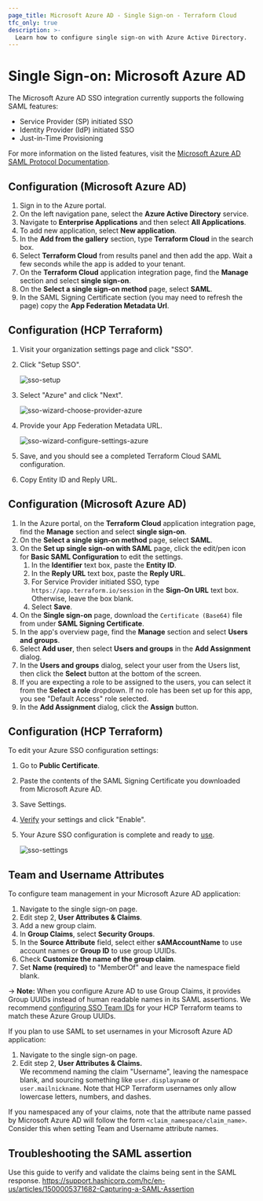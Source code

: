 ```yaml
---
page_title: Microsoft Azure AD - Single Sign-on - Terraform Cloud
tfc_only: true
description: >-
  Learn how to configure single sign-on with Azure Active Directory.
---
```


# Single Sign-on: Microsoft Azure AD

The Microsoft Azure AD SSO integration currently supports the following SAML features:

- Service Provider (SP) initiated SSO
- Identity Provider (IdP) initiated SSO
- Just-in-Time Provisioning

For more information on the listed features, visit the [Microsoft Azure AD SAML Protocol Documentation](https://docs.microsoft.com/en-us/azure/active-directory/develop/single-sign-on-saml-protocol).

## Configuration (Microsoft Azure AD)

1. Sign in to the Azure portal.
1. On the left navigation pane, select the **Azure Active Directory** service.
1. Navigate to **Enterprise Applications** and then select **All Applications**.
1. To add new application, select **New application**.
1. In the **Add from the gallery** section, type **Terraform Cloud** in the search box.
1. Select **Terraform Cloud** from results panel and then add the app. Wait a few seconds while the app is added to your tenant.
1. On the **Terraform Cloud** application integration page, find the **Manage** section and select **single sign-on**.
1. On the **Select a single sign-on method** page, select **SAML**.
1. In the SAML Signing Certificate section (you may need to refresh the page) copy the **App Federation Metadata Url**.

## Configuration (HCP Terraform)

1. Visit your organization settings page and click "SSO".

1. Click "Setup SSO".

   ![sso-setup](/img/docs/setup.png)

1. Select "Azure" and click "Next".

   ![sso-wizard-choose-provider-azure](/img/docs/wizard-choose-provider-azure.png)

1. Provide your App Federation Metadata URL.

   ![sso-wizard-configure-settings-azure](/img/docs/wizard-configure-settings-azure.png)

1. Save, and you should see a completed Terraform Cloud SAML configuration.

1. Copy Entity ID and Reply URL.

## Configuration (Microsoft Azure AD)

1. In the Azure portal, on the **Terraform Cloud** application integration page, find the **Manage** section and select **single sign-on**.
1. On the **Select a single sign-on method** page, select **SAML**.
1. On the **Set up single sign-on with SAML** page, click the edit/pen icon for **Basic SAML Configuration** to edit the settings.
   1. In the **Identifier** text box, paste the **Entity ID**.
   1. In the **Reply URL** text box, paste the **Reply URL**.
   1. For Service Provider initiated SSO, type `https://app.terraform.io/session` in the **Sign-On URL** text box. Otherwise, leave the box blank.
   1. Select **Save**.
1. On the **Single sign-on** page, download the `Certificate (Base64)` file from under **SAML Signing Certificate**.
1. In the app's overview page, find the **Manage** section and select **Users and groups**.
1. Select **Add user**, then select **Users and groups** in the **Add Assignment** dialog.
1. In the **Users and groups** dialog, select your user from the Users list, then click the **Select** button at the bottom of the screen.
1. If you are expecting a role to be assigned to the users, you can select it from the **Select a role** dropdown. If no role has been set up for this app, you see "Default Access" role selected.
1. In the **Add Assignment** dialog, click the **Assign** button.

## Configuration (HCP Terraform)
To edit your Azure SSO configuration settings:

   1. Go to **Public Certificate**.
   1. Paste the contents of the SAML Signing Certificate you downloaded from Microsoft Azure AD.
   1. Save Settings.
1. [Verify](/terraform/cloud-docs/users-teams-organizations/single-sign-on/testing) your settings and click "Enable".

1. Your Azure SSO configuration is complete and ready to [use](/terraform/cloud-docs/users-teams-organizations/single-sign-on#signing-in-with-sso).

   ![sso-settings](/img/docs/settings-azure.png)

## Team and Username Attributes

To configure team management in your Microsoft Azure AD application:

1. Navigate to the single sign-on page.
1. Edit step 2, **User Attributes & Claims**. 
1. Add a new group claim.
1. In **Group Claims**, select **Security Groups**.  
1. In the **Source Attribute** field, select either **sAMAccountName** to use account names or **Group ID** to use group UUIDs. 
1. Check **Customize the name of the group claim**. 
1. Set **Name (required)** to "MemberOf" and leave the namespace field blank.

-> **Note:** When you configure Azure AD to use Group Claims, it provides Group UUIDs instead of human readable names in its SAML assertions. We recommend [configuring SSO Team IDs](/cloud-docs/users-teams-organizations/single-sign-on#team-names-and-sso-team-ids) for your HCP Terraform teams to match these Azure Group UUIDs.

If you plan to use SAML to set usernames in your Microsoft Azure AD application:

1. Navigate to the single sign-on page.
1. Edit step 2, **User Attributes & Claims.**  
   We recommend naming the claim "Username", leaving the namespace blank, and sourcing something like `user.displayname` or `user.mailnickname`.  Note that HCP Terraform usernames only allow lowercase letters, numbers, and dashes.

If you namespaced any of your claims, note that the attribute name passed by Microsoft Azure AD will follow the form `<claim_namespace/claim_name>`. Consider this when setting Team and Username attribute names.

## Troubleshooting the SAML assertion
Use this guide to verify and validate the claims being sent in the SAML response. 
https://support.hashicorp.com/hc/en-us/articles/1500005371682-Capturing-a-SAML-Assertion
